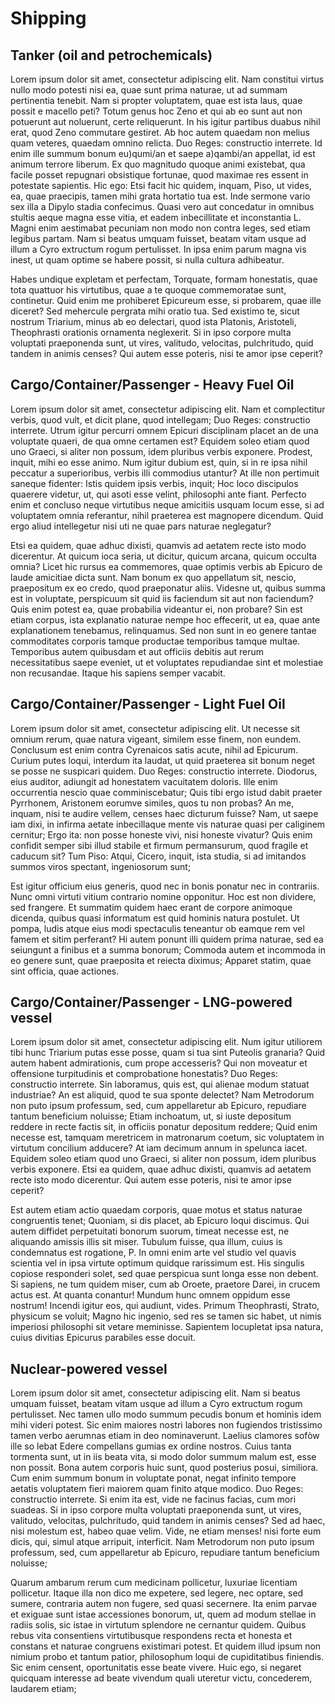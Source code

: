 
# Shipping



## Tanker (oil and petrochemicals) {#if3312b50}

Lorem ipsum dolor sit amet, consectetur adipiscing elit. Nam constitui virtus nullo modo potesti nisi ea, quae sunt prima naturae, ut ad summam pertinentia tenebit. Nam si propter voluptatem, quae est ista laus, quae possit e macello peti? Totum genus hoc Zeno et qui ab eo sunt aut non potuerunt aut noluerunt, certe reliquerunt. In his igitur partibus duabus nihil erat, quod Zeno commutare gestiret. Ab hoc autem quaedam non melius quam veteres, quaedam omnino relicta. Duo Reges: constructio interrete. Id enim ille summum bonum eu)qumi/an et saepe a)qambi/an appellat, id est animum terrore liberum. Ex quo magnitudo quoque animi existebat, qua facile posset repugnari obsistique fortunae, quod maximae res essent in potestate sapientis. Hic ego: Etsi facit hic quidem, inquam, Piso, ut vides, ea, quae praecipis, tamen mihi grata hortatio tua est. Inde sermone vario sex illa a Dipylo stadia confecimus. Quasi vero aut concedatur in omnibus stultis aeque magna esse vitia, et eadem inbecillitate et inconstantia L. Magni enim aestimabat pecuniam non modo non contra leges, sed etiam legibus partam. Nam si beatus umquam fuisset, beatam vitam usque ad illum a Cyro extructum rogum pertulisset. In ipsa enim parum magna vis inest, ut quam optime se habere possit, si nulla cultura adhibeatur. 

Habes undique expletam et perfectam, Torquate, formam honestatis, quae tota quattuor his virtutibus, quae a te quoque commemoratae sunt, continetur. Quid enim me prohiberet Epicureum esse, si probarem, quae ille diceret? Sed mehercule pergrata mihi oratio tua. Sed existimo te, sicut nostrum Triarium, minus ab eo delectari, quod ista Platonis, Aristoteli, Theophrasti orationis ornamenta neglexerit. Si in ipso corpore multa voluptati praeponenda sunt, ut vires, valitudo, velocitas, pulchritudo, quid tandem in animis censes? Qui autem esse poteris, nisi te amor ipse ceperit? 




## Cargo/Container/Passenger - Heavy Fuel Oil {#i036007f2}

Lorem ipsum dolor sit amet, consectetur adipiscing elit. Nam et complectitur verbis, quod vult, et dicit plane, quod intellegam; Duo Reges: constructio interrete. Utrum igitur percurri omnem Epicuri disciplinam placet an de una voluptate quaeri, de qua omne certamen est? Equidem soleo etiam quod uno Graeci, si aliter non possum, idem pluribus verbis exponere. Prodest, inquit, mihi eo esse animo. Num igitur dubium est, quin, si in re ipsa nihil peccatur a superioribus, verbis illi commodius utantur? At ille non pertimuit saneque fidenter: Istis quidem ipsis verbis, inquit; Hoc loco discipulos quaerere videtur, ut, qui asoti esse velint, philosophi ante fiant. Perfecto enim et concluso neque virtutibus neque amicitiis usquam locum esse, si ad voluptatem omnia referantur, nihil praeterea est magnopere dicendum. Quid ergo aliud intellegetur nisi uti ne quae pars naturae neglegatur? 

Etsi ea quidem, quae adhuc dixisti, quamvis ad aetatem recte isto modo dicerentur. At quicum ioca seria, ut dicitur, quicum arcana, quicum occulta omnia? Licet hic rursus ea commemores, quae optimis verbis ab Epicuro de laude amicitiae dicta sunt. Nam bonum ex quo appellatum sit, nescio, praepositum ex eo credo, quod praeponatur aliis. Videsne ut, quibus summa est in voluptate, perspicuum sit quid iis faciendum sit aut non faciendum? Quis enim potest ea, quae probabilia videantur ei, non probare? Sin est etiam corpus, ista explanatio naturae nempe hoc effecerit, ut ea, quae ante explanationem tenebamus, relinquamus. Sed non sunt in eo genere tantae commoditates corporis tamque productae temporibus tamque multae. Temporibus autem quibusdam et aut officiis debitis aut rerum necessitatibus saepe eveniet, ut et voluptates repudiandae sint et molestiae non recusandae. Itaque his sapiens semper vacabit. 




## Cargo/Container/Passenger - Light Fuel Oil {#i6635f08f}

Lorem ipsum dolor sit amet, consectetur adipiscing elit. Ut necesse sit omnium rerum, quae natura vigeant, similem esse finem, non eundem. Conclusum est enim contra Cyrenaicos satis acute, nihil ad Epicurum. Curium putes loqui, interdum ita laudat, ut quid praeterea sit bonum neget se posse ne suspicari quidem. Duo Reges: constructio interrete. Diodorus, eius auditor, adiungit ad honestatem vacuitatem doloris. Ille enim occurrentia nescio quae comminiscebatur; Quis tibi ergo istud dabit praeter Pyrrhonem, Aristonem eorumve similes, quos tu non probas? An me, inquam, nisi te audire vellem, censes haec dicturum fuisse? Nam, ut saepe iam dixi, in infirma aetate inbecillaque mente vis naturae quasi per caliginem cernitur; Ergo ita: non posse honeste vivi, nisi honeste vivatur? Quis enim confidit semper sibi illud stabile et firmum permansurum, quod fragile et caducum sit? Tum Piso: Atqui, Cicero, inquit, ista studia, si ad imitandos summos viros spectant, ingeniosorum sunt; 

Est igitur officium eius generis, quod nec in bonis ponatur nec in contrariis. Nunc omni virtuti vitium contrario nomine opponitur. Hoc est non dividere, sed frangere. Et summatim quidem haec erant de corpore animoque dicenda, quibus quasi informatum est quid hominis natura postulet. Ut pompa, ludis atque eius modi spectaculis teneantur ob eamque rem vel famem et sitim perferant? Hi autem ponunt illi quidem prima naturae, sed ea seiungunt a finibus et a summa bonorum; Commoda autem et incommoda in eo genere sunt, quae praeposita et reiecta diximus; Apparet statim, quae sint officia, quae actiones. 




## Cargo/Container/Passenger - LNG-powered vessel {#i2e4dc7b4}

Lorem ipsum dolor sit amet, consectetur adipiscing elit. Num igitur utiliorem tibi hunc Triarium putas esse posse, quam si tua sint Puteolis granaria? Quid autem habent admirationis, cum prope accesseris? Qui non moveatur et offensione turpitudinis et comprobatione honestatis? Duo Reges: constructio interrete. Sin laboramus, quis est, qui alienae modum statuat industriae? An est aliquid, quod te sua sponte delectet? Nam Metrodorum non puto ipsum professum, sed, cum appellaretur ab Epicuro, repudiare tantum beneficium noluisse; Etiam inchoatum, ut, si iuste depositum reddere in recte factis sit, in officiis ponatur depositum reddere; Quid enim necesse est, tamquam meretricem in matronarum coetum, sic voluptatem in virtutum concilium adducere? At iam decimum annum in spelunca iacet. Equidem soleo etiam quod uno Graeci, si aliter non possum, idem pluribus verbis exponere. Etsi ea quidem, quae adhuc dixisti, quamvis ad aetatem recte isto modo dicerentur. Qui autem esse poteris, nisi te amor ipse ceperit? 

Est autem etiam actio quaedam corporis, quae motus et status naturae congruentis tenet; Quoniam, si dis placet, ab Epicuro loqui discimus. Qui autem diffidet perpetuitati bonorum suorum, timeat necesse est, ne aliquando amissis illis sit miser. Tubulum fuisse, qua illum, cuius is condemnatus est rogatione, P. In omni enim arte vel studio vel quavis scientia vel in ipsa virtute optimum quidque rarissimum est. His singulis copiose responderi solet, sed quae perspicua sunt longa esse non debent. Si sapiens, ne tum quidem miser, cum ab Oroete, praetore Darei, in crucem actus est. At quanta conantur! Mundum hunc omnem oppidum esse nostrum! Incendi igitur eos, qui audiunt, vides. Primum Theophrasti, Strato, physicum se voluit; Magno hic ingenio, sed res se tamen sic habet, ut nimis imperiosi philosophi sit vetare meminisse. Sapientem locupletat ipsa natura, cuius divitias Epicurus parabiles esse docuit. 




## Nuclear-powered vessel {#i884a838b}

Lorem ipsum dolor sit amet, consectetur adipiscing elit. Nam si beatus umquam fuisset, beatam vitam usque ad illum a Cyro extructum rogum pertulisset. Nec tamen ullo modo summum pecudis bonum et hominis idem mihi videri potest. Sic enim maiores nostri labores non fugiendos tristissimo tamen verbo aerumnas etiam in deo nominaverunt. Laelius clamores sofòw ille so lebat Edere compellans gumias ex ordine nostros. Cuius tanta tormenta sunt, ut in iis beata vita, si modo dolor summum malum est, esse non possit. Bona autem corporis huic sunt, quod posterius posui, similiora. Cum enim summum bonum in voluptate ponat, negat infinito tempore aetatis voluptatem fieri maiorem quam finito atque modico. Duo Reges: constructio interrete. Si enim ita est, vide ne facinus facias, cum mori suadeas. Si in ipso corpore multa voluptati praeponenda sunt, ut vires, valitudo, velocitas, pulchritudo, quid tandem in animis censes? Sed ad haec, nisi molestum est, habeo quae velim. Vide, ne etiam menses! nisi forte eum dicis, qui, simul atque arripuit, interficit. Nam Metrodorum non puto ipsum professum, sed, cum appellaretur ab Epicuro, repudiare tantum beneficium noluisse; 

Quarum ambarum rerum cum medicinam pollicetur, luxuriae licentiam pollicetur. Itaque illa non dico me expetere, sed legere, nec optare, sed sumere, contraria autem non fugere, sed quasi secernere. Ita enim parvae et exiguae sunt istae accessiones bonorum, ut, quem ad modum stellae in radiis solis, sic istae in virtutum splendore ne cernantur quidem. Quibus rebus vita consentiens virtutibusque respondens recta et honesta et constans et naturae congruens existimari potest. Et quidem illud ipsum non nimium probo et tantum patior, philosophum loqui de cupiditatibus finiendis. Sic enim censent, oportunitatis esse beate vivere. Huic ego, si negaret quicquam interesse ad beate vivendum quali uteretur victu, concederem, laudarem etiam; 

